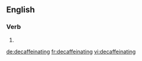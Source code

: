 
==English==

===Verb===
{{head|en|present participle}}

# {{present participle of|decaffeinate|lang=en|nocat=1}}

[[de:decaffeinating]]
[[fr:decaffeinating]]
[[vi:decaffeinating]]